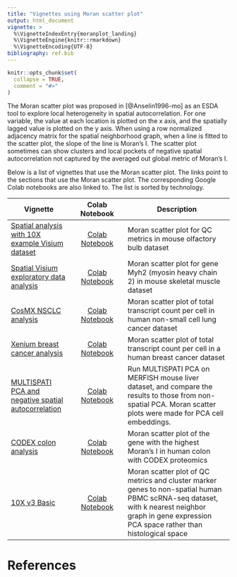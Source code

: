 ```yaml
---
title: "Vignettes using Moran scatter plot"
output: html_document
vignette: >
  %\VignetteIndexEntry{moranplot_landing}
  %\VignetteEngine{knitr::rmarkdown}
  %\VignetteEncoding{UTF-8}
bibliography: ref.bib
---
```


```r
knitr::opts_chunk$set(
  collapse = TRUE,
  comment = "#>"
)
```

The Moran scatter plot was proposed in [@Anselin1996-mo] as an ESDA tool to explore local heterogeneity in spatial autocorrelation. For one variable, the value at each location is plotted on the x axis, and the spatially lagged value is plotted on the y axis. When using a row normalized adjacency matrix for the spatial neighborhood graph, when a line is fitted to the scatter plot, the slope of the line is Moran's I. The scatter plot sometimes can show clusters and local pockets of negative spatial autocorrelation not captured by the averaged out global metric of Moran's I.

Below is a list of vignettes that use the Moran scatter plot. The links point to the sections that use the Moran scatter plot. The corresponding Google Colab notebooks are also linked to. The list is sorted by technology.

| Vignette | Colab Notebook | Description |
|--------------------|:---------------:|---------------------------------|
| [Spatial analysis with 10X example Visium dataset](https://pachterlab.github.io/voyager/articles/visium_10x_spatial.html#spatial-autocorrelation-of-qc-metrics) | [Colab Notebook](https://colab.research.google.com/github/pachterlab/voyager/blob/documentation-devel/vignettes/visium_10x.ipynb) | Moran scatter plot for QC metrics in mouse olfactory bulb dataset
| [Spatial Visium exploratory data analysis](https://pachterlab.github.io/voyager/articles/vig2_visium.html#moran-scatter-plot) | [Colab Notebook](https://colab.research.google.com/github/pachterlab/voyager/blob/documentation-devel/vignettes/vig2_visium.ipynb) | Moran scatter plot for gene Myh2 (myosin heavy chain 2) in mouse skeletal muscle dataset
| [CosMX NSCLC analysis](https://pachterlab.github.io/voyager/articles/vig4_cosmx.html#spatial-autocorrelation-in-qc-metrics) | [Colab Notebook](https://colab.research.google.com/github/pachterlab/voyager/blob/documentation-devel/vignettes/vig4_cosmx.ipynb) | Moran scatter plot of total transcript count per cell in human non-small cell lung cancer dataset
| [Xenium breast cancer analysis](https://pachterlab.github.io/voyager/articles/vig5_xenium.html#spatial-autocorrelation-of-qc-metrics) | [Colab Notebook](https://colab.research.google.com/github/pachterlab/voyager/blob/documentation-devel/vignettes/vig5_xenium.ipynb) | Moran scatter plot of total transcript count per cell in a human breast cancer dataset
| [MULTISPATI PCA and negative spatial autocorrelation](https://pachterlab.github.io/voyager/articles/multispati.html) | [Colab Notebook](https://colab.research.google.com/github/pachterlab/voyager/blob/documentation-devel/vignettes/multispati.ipynb) | Run MULTISPATI PCA on MERFISH mouse liver dataset, and compare the results to those from non-spatial PCA. Moran scatter plots were made for PCA cell embeddings.
| [CODEX colon analysis](https://pachterlab.github.io/voyager/dev/articles/vig8_codex.html#spatial-eda) | [Colab Notebook](https://colab.research.google.com/github/pachterlab/voyager/blob/documentation-devel/vignettes/vig8_codex.ipynb) | Moran scatter plot of the gene with the highest Moran's I in human colon with CODEX proteomics
| [10X v3 Basic](https://pachterlab.github.io/voyager/articles/nonspatial.html#moran-plot) | [Colab Notebook](https://colab.research.google.com/github/pachterlab/voyager/blob/documentation-devel/vignettes/nonspatial.ipynb) | Moran scatter plot of QC metrics and cluster marker genes to non-spatial human PBMC scRNA-seq dataset, with k nearest neighbor graph in gene expression PCA space rather than histological space

# References
